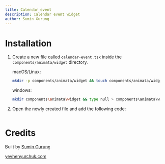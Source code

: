 ```yaml
---
title: Calendar event
description: Calendar event widget
author: Sumin Gurung
---
```


<ComponentPreview name="widget-calendar-event--docs" />

# Installation

1. Create a new file called `calendar-event.tsx` inside the `components/animata/widget` directory.

   macOS/Linux:

   ```bash
   mkdir -p components/animata/widget && touch components/animata/widget/calendar-event.tsx
   ```

   windows:

   ```bash
   mkdir components\animata\widget && type null > components\animata\widget\calendar-event.tsx
   ```

2. Open the newly created file and add the following code:

```jsx file=<rootDir>/animata/widget/calendar-event.tsx

```

# Credits

Built by [Sumin Gurung](https://github.com/GrgSumin)

[yevhenyurchuk.com](https://yevhenyurchuk.com/)
